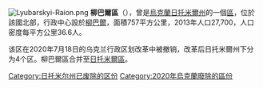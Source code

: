 [[Image:Lyubarskyi-Raion.png|thumb]]
'''柳巴爾區'''（{{lang-uk|Любарський район}}），曾是[[烏克蘭|烏克蘭]][[日托米爾州|日托米爾州]]的一個[[区_(乌克兰)|區]]，位於該國北部，行政中心設於[[柳巴爾|柳巴爾]]，面積757平方公里，2013年人口27,700，人口密度每平方公里36.6人。

该区在2020年7月18日的乌克兰行政区划改革中被撤销，改革后日托米爾州下分为4个区。柳巴爾區合并至[[日托米爾區|日托米爾區]]。

{{Coord|49|55|20|N|27|45|19|E|display=title}}
{{Zhytomyr-geo-stub}}

{{DEFAULTSORT:Любарський район}}
[[Category:日托米尔州已废除的区份|Category:日托米尔州已废除的区份]]
[[Category:2020年烏克蘭廢除的區份|Category:2020年烏克蘭廢除的區份]]